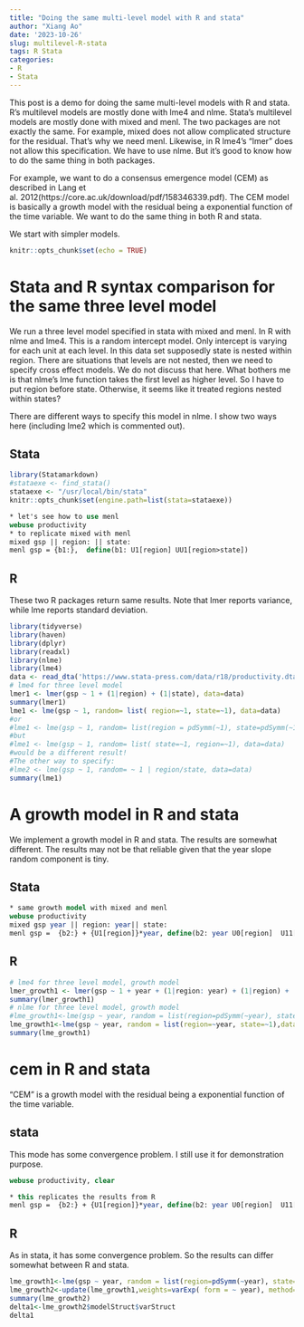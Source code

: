 ```yaml
---
title: "Doing the same multi-level model with R and stata"
author: "Xiang Ao"
date: '2023-10-26'
slug: multilevel-R-stata
tags: R Stata
categories:
- R
- Stata
---
```


This post is a demo for doing the same multi-level models with R and stata.  R's multilevel models are mostly done with lme4 and nlme.  Stata's multilevel models are mostly done with mixed and menl.  The two packages are not exactly the same.  For example, mixed does not allow complicated structure for the residual.  That's why we need menl.  Likewise, in R lme4's "lmer" does not allow this specification.  We have to use nlme.  But it's good to know how to do the same thing in both packages.

For example, we want to do a consensus emergence model (CEM) as described in Lang et al. 2012(https://core.ac.uk/download/pdf/158346339.pdf).  The CEM model is basically a growth model with the residual being a exponential function of the time variable.  We want to do the same thing in both R and stata.

We start with simpler models.

```r
knitr::opts_chunk$set(echo = TRUE)
```
# Stata and R syntax comparison for the same three level model

We run a three level model specified in stata with mixed and menl.   In R with nlme and lme4.  This is a random intercept model.  Only intercept is varying for each unit at each level.  In this data set supposedly state is nested within region.  There are situations that levels are not nested, then we need to specify cross effect models.  We do not discuss that here.  What bothers me is that nlme's lme function takes the first level as higher level.  So I have to put region before state.  Otherwise, it seems like it treated regions nested within states?  

There are different ways to specify this model in nlme.  I show two ways here (including lme2 which is commented out). 

## Stata

```r
library(Statamarkdown)
#stataexe <- find_stata()
stataexe <- "/usr/local/bin/stata"
knitr::opts_chunk$set(engine.path=list(stata=stataexe))
```

```stata

* let's see how to use menl
webuse productivity
* to replicate mixed with menl
mixed gsp || region: || state:
menl gsp = {b1:},  define(b1: U1[region] UU1[region>state])


```

## R

These two R packages return same results.  Note that lmer reports variance, while lme reports standard deviation.

```r

library(tidyverse)
library(haven)
library(dplyr)
library(readxl)
library(nlme)
library(lme4)
data <- read_dta('https://www.stata-press.com/data/r18/productivity.dta')
# lme4 for three level model
lmer1 <- lmer(gsp ~ 1 + (1|region) + (1|state), data=data)
summary(lmer1)
lme1 <- lme(gsp ~ 1, random= list( region=~1, state=~1), data=data)
#or
#lme1 <- lme(gsp ~ 1, random= list(region = pdSymm(~1), state=pdSymm(~1)), data=data)
#but
#lme1 <- lme(gsp ~ 1, random= list( state=~1, region=~1), data=data)
#would be a different result!
#The other way to specify:
#lme2 <- lme(gsp ~ 1, random= ~ 1 | region/state, data=data)
summary(lme1)

```

# A growth model in R and stata

We implement a growth model in R and stata.  The results are somewhat different.  The results may not be that reliable given that the year slope random component is tiny.  

## Stata
```stata

* same growth model with mixed and menl
webuse productivity
mixed gsp year || region: year|| state:
menl gsp =  {b2:} + {U1[region]}*year, define(b2: year U0[region]  U11[region>state])

```

## R

```r
# lme4 for three level model, growth model
lmer_growth1 <- lmer(gsp ~ 1 + year + (1|region: year) + (1|region) +  (1|state), data=data,  REML=FALSE)
summary(lmer_growth1)
# nlme for three level model, growth model
#lme_growth1<-lme(gsp ~ year, random = list(region=pdSymm(~year), state=pdIdent(~1)),data=data, method="ML")
lme_growth1<-lme(gsp ~ year, random = list(region=~year, state=~1),data=data, method="ML")
summary(lme_growth1)
```


# cem in R and stata

"CEM" is a growth model with the residual being a exponential function of the time variable.  

## stata

This mode has some convergence problem.  I still use it for demonstration purpose.

```stata

webuse productivity, clear

* this replicates the results from R
menl gsp =  {b2:} + {U1[region]}*year, define(b2: year U0[region]  U11[region>state]) resvariance(exponential year) nolog


```

## R

As in stata, it has some convergence problem.  So the results can differ somewhat between R and stata.

```r
lme_growth1<-lme(gsp ~ year, random = list(region=pdSymm(~year), state=pdIdent(~1)),data=data, method="ML")
lme_growth2<-update(lme_growth1,weights=varExp( form = ~ year), method="ML", control = lmeControl(opt = "optim"))
summary(lme_growth2)
delta1<-lme_growth2$modelStruct$varStruct
delta1

```

